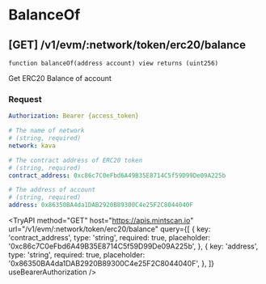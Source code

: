 
# BalanceOf

## **[GET]** /v1/evm/:network/token/erc20/balance

`function balanceOf(address account) view returns (uint256)`

Get ERC20 Balance of account

### Request

```yaml filename="Headers"
Authorization: Bearer {access_token}
```

```yaml filename="Parameters"
# The name of network
# (string, required)
network: kava
```

```yaml filename="Queries"
# The contract address of ERC20 token
# (string, required)
contract_address: 0xc86c7C0eFbd6A49B35E8714C5f59D99De09A225b

# The address of account
# (string, required)
address: 0x86350BA4da1DAB2920B89300C4e25F2C8044040F
```

<TryAPI
  method="GET"
  host="https://apis.mintscan.io"
  url="/v1/evm/:network/token/erc20/balance"
  query={[
    {
      key: 'contract_address',
      type: 'string',
      required: true,
      placeholder: '0xc86c7C0eFbd6A49B35E8714C5f59D99De09A225b',
    },
    {
      key: 'address',
      type: 'string',
      required: true,
      placeholder: '0x86350BA4da1DAB2920B89300C4e25F2C8044040F',
    },
  ]}
  useBearerAuthorization
/>
